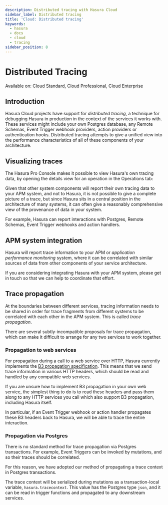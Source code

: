```yaml
---
description: Distributed tracing with Hasura Cloud
sidebar_label: Distributed tracing
title: 'Cloud: Distributed tracing'
keywords:
  - hasura
  - docs
  - cloud
  - tracing
sidebar_position: 8
---
```



# Distributed Tracing

<div className="badge badge--primary heading-badge">
  Available on: Cloud Standard, Cloud Professional, Cloud Enterprise
</div>

## Introduction

Hasura Cloud projects have support for _distributed tracing_, a technique for debugging Hasura in production in the
context of the services it works with. These services might include your own Postgres database, any Remote Schemas,
Event Trigger webhook providers, action providers or authentication hooks. Distributed tracing attempts to give a
unified view into the performance characteristics of all of these components of your architecture.

## Visualizing traces

The Hasura Pro Console makes it possible to view Hasura's own tracing data, by opening the details view for an operation
in the Operations tab:

<Thumbnail src="/img/tracing/tracing-operations-timing.png" alt="View timing data in the Operations tab" />

Given that other system components will report their own tracing data to your APM system, and not to Hasura, it is not
possible to give a complete picture of a trace, but since Hasura sits in a central position in the architecture of many
systems, it can often give a reasonably comprehensive view of the provenance of data in your system.

For example, Hasura can report interactions with Postgres, Remote Schemas, Event Trigger webhooks and action handlers.

## APM system integration

Hasura will report trace information to your APM or _application performance monitoring_ system, where it can be
correlated with similar sources of data from other components of your service architecture.

If you are considering integrating Hasura with your APM system, please get in touch so that we can help to coordinate
that effort.

## Trace propagation

At the boundaries between different services, tracing information needs to be shared in order for trace fragments from
different systems to be correlated with each other in the APM system. This is called _trace propagation_.

There are several subtly-incompatible proposals for trace propagation, which can make it difficult to arrange for any
two services to work together.

### Propagation to web services

For propagation during a call to a web service over HTTP, Hasura currently implements the
[B3 propagation specification](https://github.com/openzipkin/b3-propagation). This means that we send trace information
in various HTTP headers, which should be read and handled by any compatible web services.

If you are unsure how to implement B3 propagation in your own web service, the simplest thing to do is to read these
headers and pass them along to any HTTP services you call which also support B3 propagation, including Hasura itself.

In particular, if an Event Trigger webhook or action handler propagates these B3 headers back to Hasura, we will be able
to trace the entire interaction.

### Propagation via Postgres

There is no standard method for trace propagation via Postgres transactions. For example, Event Triggers can be invoked
by mutations, and so their traces should be correlated.

For this reason, we have adopted our method of propagating a trace context in Postgres transactions.

The trace context will be serialized during mutations as a transaction-local variable, `hasura.tracecontext`. This value
has the Postgres type `json`, and it can be read in trigger functions and propagated to any downstream services.
